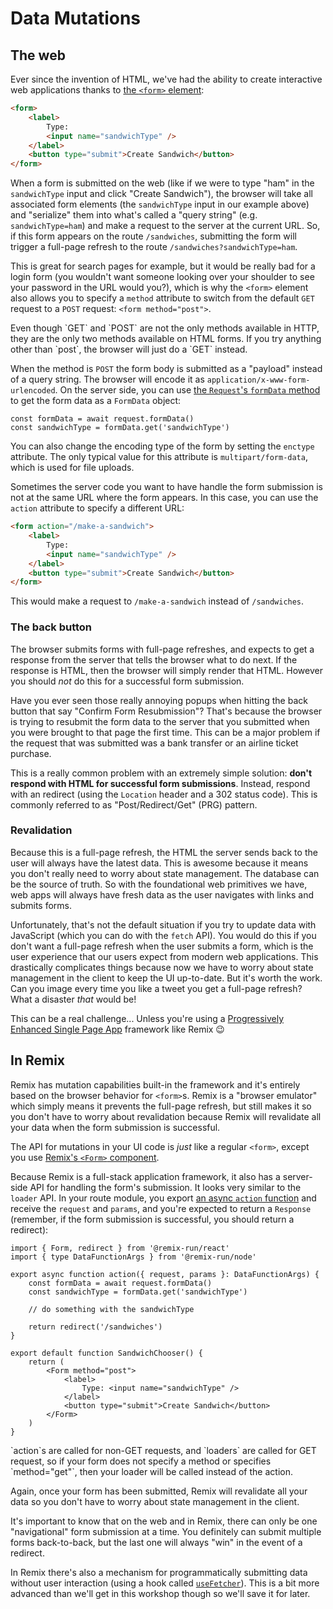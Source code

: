 # Data Mutations

## The web

Ever since the invention of HTML, we've had the ability to create interactive
web applications thanks to
[the `<form>` element](https://developer.mozilla.org/en-US/docs/Web/HTML/Element/form):

```html
<form>
	<label>
		Type:
		<input name="sandwichType" />
	</label>
	<button type="submit">Create Sandwich</button>
</form>
```

When a form is submitted on the web (like if we were to type "ham" in the
`sandwichType` input and click "Create Sandwich"), the browser will take all
associated form elements (the `sandwichType` input in our example above) and
"serialize" them into what's called a "query string" (e.g. `sandwichType=ham`)
and make a request to the server at the current URL. So, if this form appears on
the route `/sandwiches`, submitting the form will trigger a full-page refresh to
the route `/sandwiches?sandwichType=ham`.

This is great for search pages for example, but it would be really bad for a
login form (you wouldn't want someone looking over your shoulder to see your
password in the URL would you?), which is why the `<form>` element also allows
you to specify a `method` attribute to switch from the default `GET` request to
a `POST` request: `<form method="post">`.

<callout-warning class="aside">
	Even though `GET` and `POST` are not the only methods available in HTTP, they
	are the only two methods available on HTML forms. If you try anything other
	than `post`, the browser will just do a `GET` instead.
</callout-warning>

When the method is `POST` the form body is submitted as a "payload" instead of a
query string. The browser will encode it as `application/x-www-form-urlencoded`.
On the server side, you can use
[the `Request`'s `formData` method](https://developer.mozilla.org/en-US/docs/Web/API/Request/formData)
to get the form data as a `FormData` object:

```tsx
const formData = await request.formData()
const sandwichType = formData.get('sandwichType')
```

You can also change the encoding type of the form by setting the `enctype`
attribute. The only typical value for this attribute is `multipart/form-data`,
which is used for file uploads.

Sometimes the server code you want to have handle the form submission is not at
the same URL where the form appears. In this case, you can use the `action`
attribute to specify a different URL:

```html
<form action="/make-a-sandwich">
	<label>
		Type:
		<input name="sandwichType" />
	</label>
	<button type="submit">Create Sandwich</button>
</form>
```

This would make a request to `/make-a-sandwich` instead of `/sandwiches`.

### The back button

The browser submits forms with full-page refreshes, and expects to get a
response from the server that tells the browser what to do next. If the response
is HTML, then the browser will simply render that HTML. However you should _not_
do this for a successful form submission.

Have you ever seen those really annoying popups when hitting the back button
that say "Confirm Form Resubmission"? That's because the browser is trying to
resubmit the form data to the server that you submitted when you were brought to
that page the first time. This can be a major problem if the request that was
submitted was a bank transfer or an airline ticket purchase.

This is a really common problem with an extremely simple solution: **don't
respond with HTML for successful form submissions**. Instead, respond with an
redirect (using the `Location` header and a 302 status code). This is commonly
referred to as "Post/Redirect/Get" (PRG) pattern.

### Revalidation

Because this is a full-page refresh, the HTML the server sends back to the user
will always have the latest data. This is awesome because it means you don't
really need to worry about state management. The database can be the source of
truth. So with the foundational web primitives we have, web apps will always
have fresh data as the user navigates with links and submits forms.

Unfortunately, that's not the default situation if you try to update data with
JavaScript (which you can do with the `fetch` API). You would do this if you
don't want a full-page refresh when the user submits a form, which is the user
experience that our users expect from modern web applications. This drastically
complicates things because now we have to worry about state management in the
client to keep the UI up-to-date. But it's worth the work. Can you image every
time you like a tweet you get a full-page refresh? What a disaster _that_ would
be!

This can be a real challenge... Unless you're using a
[Progressively Enhanced Single Page App](https://kcd.im/pespa) framework like
Remix 😉

## In Remix

Remix has mutation capabilities built-in the framework and it's entirely based
on the browser behavior for `<form>`s. Remix is a "browser emulator" which
simply means it prevents the full-page refresh, but still makes it so you don't
have to worry about revalidation because Remix will revalidate all your data
when the form submission is successful.

The API for mutations in your UI code is _just_ like a regular `<form>`, except
you use
[Remix's `<Form>` component](https://remix.run/docs/en/main/components/form).

Because Remix is a full-stack application framework, it also has a server-side
API for handling the form's submission. It looks very similar to the `loader`
API. In your route module, you export
[an async `action` function](https://remix.run/docs/en/main/route/action) and
receive the `request` and `params`, and you're expected to return a `Response`
(remember, if the form submission is successful, you should return a redirect):

```tsx filename=app/routes/sandwiches.chooser.tsx
import { Form, redirect } from '@remix-run/react'
import { type DataFunctionArgs } from '@remix-run/node'

export async function action({ request, params }: DataFunctionArgs) {
	const formData = await request.formData()
	const sandwichType = formData.get('sandwichType')

	// do something with the sandwichType

	return redirect('/sandwiches')
}

export default function SandwichChooser() {
	return (
		<Form method="post">
			<label>
				Type: <input name="sandwichType" />
			</label>
			<button type="submit">Create Sandwich</button>
		</Form>
	)
}
```

<callout-info class="aside">
	`action`s are called for non-GET requests, and `loaders` are called for GET
	request, so if your form does not specify a method or specifies
	`method="get"`, then your loader will be called instead of the action.
</callout-info>

Again, once your form has been submitted, Remix will revalidate all your data so
you don't have to worry about state management in the client.

<callout-info class="aside">
	It's important to know that on the web and in Remix, there can only be one
	"navigational" form submission at a time. You definitely can submit multiple
	forms back-to-back, but the last one will always "win" in the event of a
	redirect.
</callout-info>

In Remix there's also a mechanism for programmatically submitting data without
user interaction (using a hook called
[`useFetcher`](https://remix.run/docs/en/main/hooks/use-fetcher)). This is a bit
more advanced than we'll get in this workshop though so we'll save it for later.
